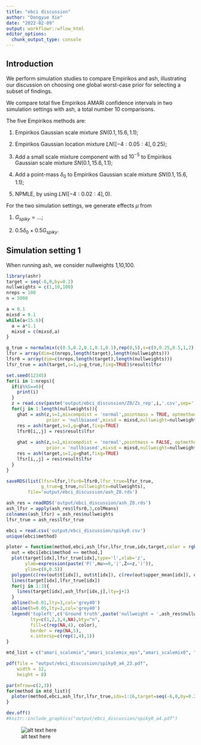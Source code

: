 ```yaml
---
title: "ebci discussion"
author: "Dongyue Xie"
date: "2022-02-09"
output: workflowr::wflow_html
editor_options:
  chunk_output_type: console
---
```


## Introduction


We perform simulation studies to compare Empirikos and ash, illustrating our discussion on choosing one global worst-case prior for selecting a subset of findings. 

We compare total five Empirikos AMARI confidence intervals in two simulation settings with ash, a total number 10 comparisons. 

The five Empirikos methods are:

1. Empirikos Gaussian scale mixture $SN(0.1,15.6,1.1)$;

2. Empirikos Gaussian location mixture $LN([-4:0.05:4],0.25)$;

3. Add a small scale mixture component with sd $10^{-5}$ to Empirikos Gaussian scale mixture $SN(0.1,15.6,1.1)$;

4. Add a point-mass $\delta_0$ to Empirikos Gaussian scale mixture $SN(0.1,15.6,1.1)$;

5. NPMLE, by using $LN([-4:0.02:4],0)$.

For the two simulation settings, we generate effects $\mu$ from 

1. $G_{spiky} = ...$;

2. $0.5\delta_0 + 0.5G_{spiky}$.

## Simulation setting 1

When running ash, we consider nullweights 1,10,100.

```r
library(ashr)
target = seq(-6,0,by=0.2)
nullweights = c(1,10,100)
nreps = 100
n = 5000

a = 0.1
mixsd = 0.1
while(a<15.6){
  a = a*1.1
  mixsd = c(mixsd,a)
}

g_true = normalmix(c(0.5,0.2,0.1,0.1,0.1),rep(0,5),s=c(0,0.25,0.5,1,2))
lfsr = array(dim=c(nreps,length(target),length(nullweights)))
lfsr0 = array(dim=c(nreps,length(target),length(nullweights)))
lfsr_true = ash(target,s=1,g=g_true,fixg=TRUE)$result$lfsr

set.seed(12345)
for(i in 1:nreps){
  if(i%%5==0){
    print(i)
  }
  z = read.csv(paste('output/ebci_discussion/Z0/Zs_rep',i,'.csv',sep=''))$Column1
  for(j in 1:length(nullweights)){
    ghat = ash(z,s=1,mixcompdist = 'normal',pointmass = TRUE, optmethod='mixSQP',
               prior = 'nullbiased',mixsd = mixsd,nullweight=nullweights[j])$fitted_g
    res = ash(target,s=1,g=ghat,fixg=TRUE)
    lfsr0[i,,j] = res$result$lfsr
    
    ghat = ash(z,s=1,mixcompdist = 'normal',pointmass = FALSE, optmethod='mixSQP',
               prior = 'nullbiased',mixsd = mixsd,nullweight=nullweights[j])$fitted_g
    res = ash(target,s=1,g=ghat,fixg=TRUE)
    lfsr[i,,j] = res$result$lfsr
  }
}

saveRDS(list(lfsr=lfsr,lfsr0=lfsr0,lfsr_true=lfsr_true,
             g_true=g_true,nullweights=nullweights),
        file='output/ebci_discussion/ash_Z0.rds')
```


```r
ash_res = readRDS('output/ebci_discussion/ash_Z0.rds')
ash_lfsr = apply(ash_res$lfsr0,3,colMeans)
colnames(ash_lfsr) = ash_res$nullweights
lfsr_true = ash_res$lfsr_true
```

```r
ebci = read.csv('output/ebci_discussion/spiky0.csv')
unique(ebci$method)
```

```r
ploter = function(method,ebci,ash_lfsr,lfsr_true,idx,target,color = rgb(0, 0, 0.8,0.4)){
  out = ebci[ebci$method == method,]
  plot(target[idx],lfsr_true[idx],type='l',xlab='z',
       ylab=expression(paste('P(',mu>=0,'|',Z==z,')')),
       ylim=c(0,0.5))
  polygon(c(rev(out$t[idx]), out$t[idx]), c(rev(out$upper_mean[idx]), out$lower_mean[idx]), col=color, border = NA)
  lines(target[idx],lfsr_true[idx])
  for(j in 1:3){
    lines(target[idx],ash_lfsr[idx,j],lty=j+1)
  }
  abline(h=0.01,lty=3,col='grey40')
  abline(h=0.05,lty=3,col='grey40')
  legend('topleft',c('Ground truth',paste('nullweight = ',ash_res$nullweights),method),
         lty=c(1,2,3,4,NA),bty="n",
         fill=c(rep(NA,4), color),
         border = rep(NA,5),
         x.intersp=c(rep(1,4),1))
}
```

```r
mtd_list = c("amari_scalemix","amari_scalemix_eps","amari_scalemix0", "amari_locmix",   "amari_locmix_npmle")

pdf(file = "output/ebci_discussion/spiky0_a4_23.pdf",  
    width = 12, 
    height = 8) 

par(mfrow=c(2,3))
for(method in mtd_list){
  ploter(method,ebci,ash_lfsr,lfsr_true,idx=1:16,target=seq(-6,0,by=0.2))
}

dev.off()
#knitr::include_graphics("output/ebci_discussion/spiky0_a4.pdf")
```


![alt text here]("output/ebci_discussion/spiky0_a4.pdf")




